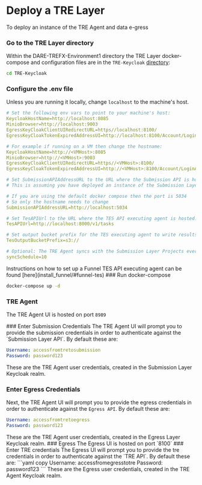 
# Deploy a TRE Layer

To deploy an instance of the TRE Agent and data e-gress
<Steps>
### Go to the TRE Layer directory
Within the DARE-TREFX-Environment1 directory the TRE Layer docker-compose and configuration files are in the `TRE-Keycloak` [directory](https://github.com/SwanseaUniversityMedical/DARE-TREFX-Environment1/tree/main/TRE-Keycloak):

```bash copy
cd TRE-Keycloak
```

### Configure the .env file

Unless you are running it locally, change `localhost` to the machine's host.

```yaml filename=".env"
# Set the following env vars to point to your machine's host:
KeycloakHostName=http://localhost:8085
MinioBrowser=http://localhost:9003
EgressKeyCloakClientUIRedirectURL=https//localhost:8100/
EgressKeyCloakTokenExpiredAddressUI=http://localhost:8100/Account/LoginAfterTokenExpired

# For example if running on a VM then change the hostname:
KeycloakHostName=http://<VMHost>:8085
MinioBrowser=http://<VMHost>:9003
EgressKeyCloakClientUIRedirectURL=https//<VMHost>:8100/
EgressKeyCloakTokenExpiredAddressUI=http://<VMHost>:8100/Account/LoginAfterTokenExpired

# Set SubmissionAPIAddressURL to the URL where the Submission API is hosted
# This is assuming you have deployed an instance of the Submission Layer, or that there is an existing Submission Layer you can connect the TRE Agent to.

# If you are using the default docker compose then the port is 5034
# So only the hostname needs to change
SubmissionAPIAddressURL=http://localhost:5034

# Set TesAPIUrl to the URL where the TES API executing agent is hosted. e.g Funnel or TES-K
TesAPIUrl=http://localhost:8000/v1/tasks

# Set output bucket prefix for the TES executing agent to write results to default is:
TesOutputBucketPrefix=s3://

# Optional: The TRE Agent syncs with the Submission Layer Projects every 10 minutes by default, adjust if needed:
syncSchedule=10


```

<Callout type="info">
Instructions on how to set up a Funnel TES API executing agent can be found [here](install_funnel/#funnel-tes)
</Callout>
### Run docker-compose

```bash copy
docker-compose up -d
```

### TRE Agent

The TRE Agent UI is hosted on port `8989`

<Steps>
### Enter Submission Credentials
The TRE Agent UI will prompt you to provide the submission credentials in order to authenticate against the `Submission Layer API`.
By default these are:

```yaml copy
Username: accessfromtretosubmission
Password: password123
```

<Callout>
  These are the TRE Agent user credentials, created in the Submission Layer
  Keycloak realm.
</Callout>

### Enter Egress Credentials

Next, the TRE Agent UI will prompt you to provide the egress credentials in order to authenticate against the `Egress API`.
By default these are:

```yaml copy
Username: accessfromtretoegress
Password: password123
```

<Callout>
  These are the TRE Agent user credentials, created in the Egress Layer Keycloak
  realm.
</Callout>

</Steps>
### Egress
The Egress UI is hosted on port `8100`
<Steps>
### Enter TRE credentials
The Egress UI will prompt you to provide the tre credentials in order to authenticate against the `TRE API`.
By default these are:
```yaml copy
Username: accessfromegresstotre
Password: password123
```
<Callout>These are the Egress user credentials, created in the TRE Agent Keycloak realm. </Callout>
</Steps>

</Steps>
